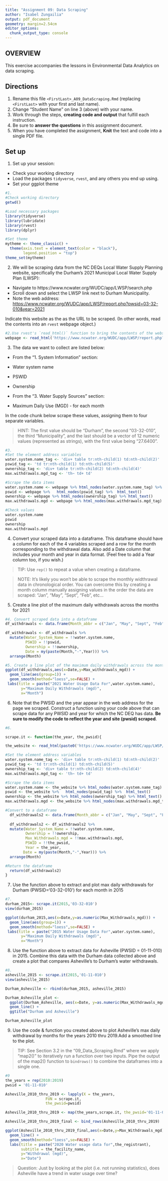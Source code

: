 ```yaml
---
title: "Assignment 09: Data Scraping"
author: "Isabel Zungailia"
output: pdf_document
geometry: margin=2.54cm
editor_options: 
  chunk_output_type: console
---
```


## OVERVIEW

This exercise accompanies the lessons in Environmental Data Analytics on data scraping. 

## Directions
1. Rename this file `<FirstLast>_A09_DataScraping.Rmd` (replacing `<FirstLast>` with your first and last name).
2. Change "Student Name" on line 3 (above) with your name.
3. Work through the steps, **creating code and output** that fulfill each instruction.
4. Be sure to **answer the questions** in this assignment document.
5. When you have completed the assignment, **Knit** the text and code into a single PDF file.


## Set up 
1. Set up your session:

* Check your working directory
* Load the packages `tidyverse`, `rvest`, and any others you end up using.
* Set your ggplot theme

```r
#1.
#Check working directory
getwd()

#Load necessary packages
library(tidyverse)
library(lubridate)
library(rvest)
library(dplyr)

#Set theme
mytheme <- theme_classic() +
  theme(axis.text = element_text(color = "black"), 
        legend.position = "top")
theme_set(mytheme)
```

2. We will be scraping data from the NC DEQs Local Water Supply Planning website, specifically the Durham's 2021 Municipal Local Water Supply Plan (LWSP): 
 * Navigate to https://www.ncwater.org/WUDC/app/LWSP/search.php
 * Scroll down and select the LWSP link next to Durham Municipality. 
 * Note the web address: <https://www.ncwater.org/WUDC/app/LWSP/report.php?pwsid=03-32-010&year=2021>
 
Indicate this website as the as the URL to be scraped. (In other words, read the contents into an `rvest` webpage object.)

```r
#2.Use rvest's `read_html()` function to bring the contents of the website into our coding environment
webpage <- read_html('https://www.ncwater.org/WUDC/app/LWSP/report.php?pwsid=03-32-010&year=2021')

```

3. The data we want to collect are listed below:

* From the "1. System Information" section:
 * Water system name
 * PSWID
 * Ownership
 
* From the "3. Water Supply Sources" section:
 * Maximum Daily Use (MGD) - for each month

In the code chunk below scrape these values, assigning them to four separate variables.

>HINT: The first value should be "Durham", the second "03-32-010", the third "Municipality", and the last should be a vector of 12 numeric values (represented as strings), with the first value being "27.6400".

```r
#3.
#Set the element address variables
water.system.name_tag <- 'div+ table tr:nth-child(1) td:nth-child(2)'
pswid_tag <- 'td tr:nth-child(1) td:nth-child(5)'
ownership_tag <- 'div+ table tr:nth-child(2) td:nth-child(4)'
max.withdrawals.mgd_tag <- 'th~ td+ td'

#Scrape the data items
water.system.name <- webpage %>% html_nodes(water.system.name_tag) %>% html_text()
pswid <- webpage %>%   html_nodes(pswid_tag) %>%  html_text()
ownership <- webpage %>% html_nodes(ownership_tag) %>% html_text()
max.withdrawals.mgd <- webpage %>% html_nodes(max.withdrawals.mgd_tag) %>% html_text()

#Check values
water.system.name
pswid
ownership
max.withdrawals.mgd
```


4. Convert your scraped data into a dataframe. This dataframe should have a column for each of the 4 variables scraped and a row for the month corresponding to the withdrawal data. Also add a Date column that includes your month and year in data format. (Feel free to add a Year column too, if you wish.)

>TIP: Use `rep()` to repeat a value when creating a dataframe.

>NOTE: It's likely you won't be able to scrape the monthly widthrawal data in chronological order. You can overcome this by creating a month column manually assigning values in the order the data are scraped: "Jan", "May", "Sept", "Feb", etc...

5. Create a line plot of the maximum daily withdrawals across the months for 2021

```r
#4. Convert scraped data into a dataframe
df_withdrawals <- data.frame(Month_abbr = c("Jan", "May", "Sept", "Feb", "June", "Oct", "Mar", "Jul", "Nov", "Apr", "Aug", "Dec"), Month = c(1, 5, 9, 2, 6, 10, 3, 7, 11, 4, 8, 12), Year = rep(2021,12), Max_withdrawals_mgd = as.numeric(max.withdrawals.mgd))

df_withdrawals <- df_withdrawals %>% 
  mutate(Water_System_Name = !!water.system.name,
         PSWID = !!pswid,
         Ownership = !!ownership,
         Date = my(paste(Month,"-",Year))) %>% 
  arrange(Month)

#5. Create a line plot of the maximum daily withdrawals across the months for 2021
ggplot(df_withdrawals,aes(x=Date,y=Max_withdrawals_mgd)) +
  geom_line(aes(group=1)) + 
  geom_smooth(method="loess",se=FALSE) +
 labs(title = paste("2021 Water Usage Data For",water.system.name),
       y="Maximum Daily Withdrawals (mgd)",
       x="Month")
```

6. Note that the PWSID and the year appear in the web address for the page we scraped. Construct a function using your code above that can scrape data for any PWSID and year for which the NC DEQ has data. **Be sure to modify the code to reflect the year and site (pwsid) scraped**.

```r
#6.

scrape.it <- function(the_year, the_pwsid){

the_website <- read_html(paste0('https://www.ncwater.org/WUDC/app/LWSP/report.php?pwsid=',the_pwsid,'&year=', the_year))

#Set the element address variables
water.system.name_tag <- 'div+ table tr:nth-child(1) td:nth-child(2)'
pswid_tag <- 'td tr:nth-child(1) td:nth-child(5)'
ownership_tag <- 'div+ table tr:nth-child(2) td:nth-child(4)'
max.withdrawals.mgd_tag <- 'th~ td+ td'

#Scrape the data items
water.system.name <- the_website %>% html_nodes(water.system.name_tag) %>% html_text()
pswid <- the_website %>%   html_nodes(pswid_tag) %>%  html_text()
ownership <- the_website %>% html_nodes(ownership_tag) %>% html_text()
max.withdrawals.mgd <- the_website %>% html_nodes(max.withdrawals.mgd_tag) %>% html_text()

#Convert to a dataframe
  df_withdrawals2 <- data.frame(Month_abbr = c("Jan", "May", "Sept", "Feb", "June", "Oct", "Mar", "Jul", "Nov", "Apr", "Aug", "Dec"), Month = c(1, 5, 9, 2, 6, 10, 3, 7, 11, 4, 8, 12))
  
  df_withdrawals2 <- df_withdrawals2 %>% 
  mutate(Water_System_Name = !!water.system.name,
         Ownership = !!ownership,
         Max_Withdrawals_mgd = !!max.withdrawals.mgd,
         PSWID = !!the_pwsid,
         Year = the_year,
        Date = my(paste(Month,"-",Year))) %>% 
  arrange(Month)                  

#Return the dataframe
  return(df_withdrawals2)
}
```

7. Use the function above to extract and plot max daily withdrawals for Durham (PWSID='03-32-010') for each month in 2015

```r
#7.
durham_2015<- scrape.it(2015,'03-32-010')
view(durham_2015)

ggplot(durham_2015,aes(x=Date,y=as.numeric(Max_Withdrawals_mgd))) +
  geom_line(aes(group=1)) + 
  geom_smooth(method="loess",se=FALSE) +
 labs(title = paste("2015 Water Usage Data For",water.system.name),
       y="Maximum Daily Withdrawals (mgd)",
       x="Month")
```

8. Use the function above to extract data for Asheville (PWSID = 01-11-010) in 2015. Combine this data with the Durham data collected above and create a plot that compares Asheville's to Durham's water withdrawals.

```r
#8.
asheville_2015 <- scrape.it(2015,'01-11-010')
view(asheville_2015)

Durham_Asheville <- rbind(durham_2015, asheville_2015)

Durham_Asheville_plot <- 
  ggplot(Durham_Asheville, aes(x=Date, y=as.numeric(Max_Withdrawals_mgd), color = Water_System_Name)) + 
  geom_line() +
  ggtitle("Durham and Asheville")

Durham_Asheville_plot

```


9. Use the code & function you created above to plot Asheville's max daily withdrawal by months for the years 2010 thru 2019.Add a smoothed line to the plot.

>TIP: See Section 3.2 in the "09_Data_Scraping.Rmd" where we apply "map2()" to iteratively run a function over two inputs. Pipe the output of the map2() function to `bindrows()` to combine the dataframes into a single one. 

```r
#9
the_years = rep(2010:2019)
pwsid = '01-11-010'

Asheville_2010_thru_2019 <- lapply(X = the_years,
                  FUN = scrape.it,
                  the_pwsid=pwsid) 

Asheville_2010_thru_2019 <- map(the_years,scrape.it, the_pwsid='01-11-010')

Asheville_2010_thru_2019_final <- bind_rows(Asheville_2010_thru_2019)

ggplot(Asheville_2010_thru_2019_final,aes(x=Date,y=Max_Withdrawals_mgd)) + 
  geom_line() + 
  geom_smooth(method="loess",se=FALSE) +
  labs(title = paste("2020 Water usage data for",the_registrant),
       subtitle = the_facility_name,
       y="Withdrawal (mgd)",
       x="Date")
```

>Question: Just by looking at the plot (i.e. not running statistics), does Asheville have a trend in water usage over time?